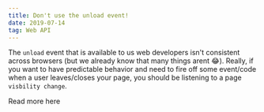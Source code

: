```yaml
---
title: Don't use the unload event!
date: 2019-07-14
tag: Web API
---
```


The `unload` event that is available to us web developers isn't consistent
across browsers (but we already know that many things arent 😂). Really, if you
want to have predictable behavior and need to fire off some event/code when a
user leaves/closes your page, you should be listening to a page
`visbility change`.

<TextLink href="https://developers.google.com/web/updates/2018/07/page-lifecycle-api#the-unload-event">
  Read more here
</TextLink>
